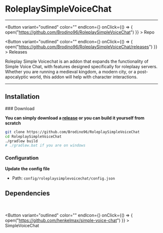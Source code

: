 
# RoleplaySimpleVoiceChat

***

<Button variant="outlined" color="" endIcon={<GitHubIcon />} onClick={() => { open("https://github.com/Brodino96/RoleplaySimpleVoiceChat") }} > 
    Repo
</Button>

<Button variant="outlined" color="" endIcon={<ReleaseIcon />} onClick={() => { open("https://github.com/Brodino96/RoleplaySimpleVoiceChat/releases") }} > 
    Releases
</Button>

Roleplay Simple Voicechat is an addon that expands the functionality of Simple Voice Chat,
with features designed specifically for roleplaay servers. Whether you are running a medieval kingdom,
a modern city, or a post-apocalyptic world, this addon will help with character interactions.

***

## Installation

<Steps>
### Download

**You can simply download a [release](https://github.com/Brodino96/RoleplaySimpleVoiceChat/releases/) or you can build it yourself from scratch**
```sh
git clone https://github.com/Brodino96/RoleplaySimpleVoiceChat
cd RoleplaySimpleVoiceChat
./gradlew build
# ./gradlew.bat if you are on windows
```

### Configuration 

**Update the config file**
- Path: `config/roleplaysimplevoicechat/config.json`

</Steps>

## Dependencies
<br/><br/>
<Button variant="outlined" color="" endIcon={<GitHubIcon />} onClick={() => { open("https://github.com/henkelmax/simple-voice-chat") }} > 
  SimpleVoiceChat
</Button>